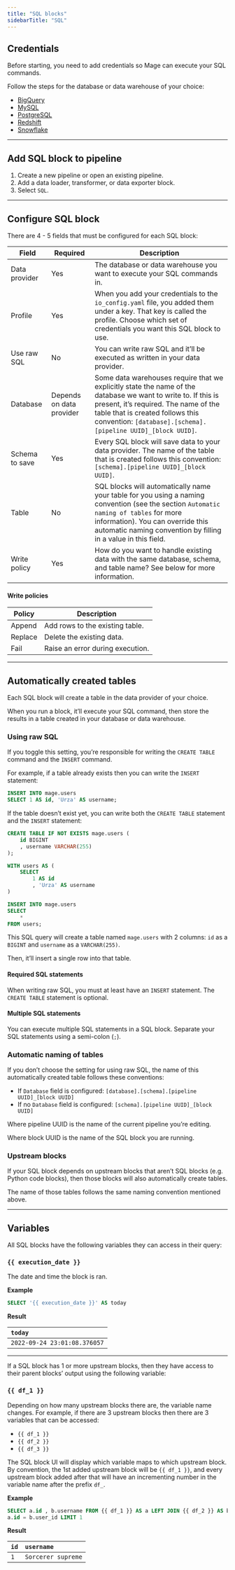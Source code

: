 ```yaml
---
title: "SQL blocks"
sidebarTitle: "SQL"
---
```


## Credentials

Before starting, you need to add credentials so Mage can execute your SQL
commands.

Follow the steps for the database or data warehouse of your choice:

- [BigQuery](/integrations/databases/BigQuery#add-credentials)
- [MySQL](/integrations/databases/MySQL#add-credentials)
- [PostgreSQL](/integrations/databases/PostgreSQL#add-credentials)
- [Redshift](/integrations/databases/Redshift#add-credentials)
- [Snowflake](/integrations/databases/Snowflake#add-credentials)

---

## Add SQL block to pipeline

1. Create a new pipeline or open an existing pipeline.
2. Add a data loader, transformer, or data exporter block.
3. Select `SQL`.

---

## Configure SQL block

There are 4 - 5 fields that must be configured for each SQL block:

| Field          | Required                 | Description                                                                                                                                                                                                                                               |
| -------------- | ------------------------ | --------------------------------------------------------------------------------------------------------------------------------------------------------------------------------------------------------------------------------------------------------- |
| Data provider  | Yes                      | The database or data warehouse you want to execute your SQL commands in.                                                                                                                                                                                  |
| Profile        | Yes                      | When you add your credentials to the `io_config.yaml` file, you added them under a key. That key is called the profile. Choose which set of credentials you want this SQL block to use.                                                                   |
| Use raw SQL    | No                       | You can write raw SQL and it’ll be executed as written in your data provider. |
| Database       | Depends on data provider | Some data warehouses require that we explicitly state the name of the database we want to write to. If this is present, it’s required. The name of the table that is created follows this convention: `[database].[schema].[pipeline UUID]_[block UUID]`. |
| Schema to save | Yes                      | Every SQL block will save data to your data provider. The name of the table that is created follows this convention: `[schema].[pipeline UUID]_[block UUID]`.                                                                                             |
| Table          | No                       | SQL blocks will automatically name your table for you using a naming convention (see the section `Automatic naming of tables` for more information). You can override this automatic naming convention by filling in a value in this field. |
| Write policy   | Yes                      | How do you want to handle existing data with the same database, schema, and table name? See below for more information.                                                                                                                                   |

#### Write policies

| Policy  | Description                      |
| ------- | -------------------------------- |
| Append  | Add rows to the existing table.  |
| Replace | Delete the existing data.        |
| Fail    | Raise an error during execution. |

---

## Automatically created tables

Each SQL block will create a table in the data provider of your choice.

When you run a block, it’ll execute your SQL command, then store the results in
a table created in your database or data warehouse.

### Using raw SQL

If you toggle this setting, you’re responsible for writing the `CREATE TABLE` command and the
`INSERT` command.

For example, if a table already exists then you can write the `INSERT` statement:

```sql
INSERT INTO mage.users
SELECT 1 AS id, 'Urza' AS username;
```

If the table doesn’t exist yet, you can write both the `CREATE TABLE` statement
and the `INSERT` statement:

```sql
CREATE TABLE IF NOT EXISTS mage.users (
    id BIGINT
    , username VARCHAR(255)
);

WITH users AS (
    SELECT
        1 AS id
        , 'Urza' AS username
)

INSERT INTO mage.users
SELECT
    *
FROM users;
```

This SQL query will create a table named `mage.users` with 2 columns: `id` as a `BIGINT`
and `username` as a `VARCHAR(255)`.

Then, it’ll insert a single row into that table.

#### Required SQL statements

When writing raw SQL, you must at least have an `INSERT` statement. The `CREATE TABLE` statement is optional.

#### Multiple SQL statements

You can execute multiple SQL statements in a SQL block. Separate your SQL statements using a semi-colon (`;`).

### Automatic naming of tables

If you don’t choose the setting for using raw SQL,
the name of this automatically created table follows these conventions:

- If `Database` field is configured:
  `[database].[schema].[pipeline UUID]_[block UUID]`
- If no `Database` field is configured: `[schema].[pipeline UUID]_[block UUID]`

Where pipeline UUID is the name of the current pipeline you’re editing.

Where block UUID is the name of the SQL block you are running.

### Upstream blocks

If your SQL block depends on upstream blocks that aren’t SQL blocks (e.g. Python
code blocks), then those blocks will also automatically create tables.

The name of those tables follows the same naming convention mentioned above.

---

## Variables

All SQL blocks have the following variables they can access in their query:

### `{{ execution_date }}`

The date and time the block is ran.

**Example**

```sql
SELECT '{{ execution_date }}' AS today
```

**Result**

| `today`                      |
| :--------------------------- |
| `2022-09-24 23:01:08.376057` |

---

If a SQL block has 1 or more upstream blocks, then they have access to their
parent blocks’ output using the following variable:

### `{{ df_1 }}`

Depending on how many upstream blocks there are, the variable name changes. For
example, if there are 3 upstream blocks then there are 3 variables that can be
accessed:

- `{{ df_1 }}`
- `{{ df_2 }}`
- `{{ df_3 }}`

The SQL block UI will display which variable maps to which upstream block. By
convention, the 1st added upstream block will be `{{ df_1 }}`, and every
upstream block added after that will have an incrementing number in the variable
name after the prefix `df_`.

**Example**

```sql
SELECT a.id , b.username FROM {{ df_1 }} AS a LEFT JOIN {{ df_2 }} AS b ON
a.id = b.user_id LIMIT 1
```

**Result**

| `id` | `username`         |
| :--- | :----------------- |
| `1`  | `Sorcerer supreme` |
